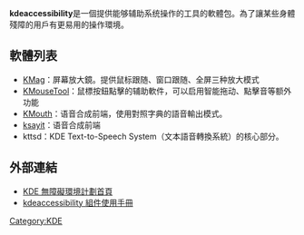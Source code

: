 '''kdeaccessibility'''是一個提供能够辅助系统操作的工具的軟體包。為了讓某些身體殘障的用戶有更易用的操作環境。

== 軟體列表 ==
*[[KMag|KMag]]：屏幕放大鏡。提供鼠标跟随、窗口跟随、全屏三种放大模式
*[[KMouseTool|KMouseTool]]：鼠標按鈕點擊的辅助軟件，可以启用智能拖动、點擊音等额外功能
*[[KMouth|KMouth]]：语音合成前端，使用對照字典的語音輸出模式。
*[[ksayit|ksayit]]：语音合成前端
*kttsd：KDE Text-to-Speech System（文本語音轉換系統）的核心部分。

== 外部連結 ==

*[https://web.archive.org/web/20110226233038/http://accessibility.kde.org/ KDE 無障礙環境計劃首頁]
*[http://docs.kde.org/stable/en/kdeaccessibility/ kdeaccessibility 組件使用手冊] {{Wayback|url=http://docs.kde.org/stable/en/kdeaccessibility/ |date=20200806135939 }}

{{KDE}}
<!-- Categories -->
<!-- Interlang -->

[[Category:KDE|Category:KDE]]